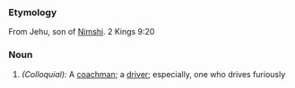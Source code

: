 ===Etymology===
From Jehu, son of [[Nimshi]]. 2 Kings 9:20
===Noun===
#''(Colloquial):'' A [[coachman]]; a [[driver]]; especially, one who drives furiously